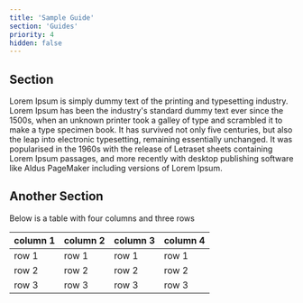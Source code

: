 ```yaml
---
title: 'Sample Guide'
section: 'Guides'
priority: 4
hidden: false
---
```


## Section

Lorem Ipsum is simply dummy text of the printing and typesetting industry. Lorem Ipsum has been the industry's standard dummy text ever since the 1500s, when an unknown printer took a galley of type and scrambled it to make a type specimen book. It has survived not only five centuries, but also the leap into electronic typesetting, remaining essentially unchanged. It was popularised in the 1960s with the release of Letraset sheets containing Lorem Ipsum passages, and more recently with desktop publishing software like Aldus PageMaker including versions of Lorem Ipsum.

## Another Section

Below is a table with four columns and three rows

| column 1 | column 2 | column 3 | column 4 |
| -------- | -------- | -------- | -------- |
| row 1    | row 1    | row 1    | row 1    |
| row 2    | row 2    | row 2    | row 2    |
| row 3    | row 3    | row 3    | row 3    |

